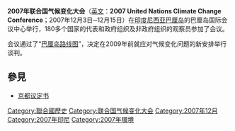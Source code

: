 {{noteTA
|1=zh:巴厘;zh-hans:巴厘;zh-hk:峇里;zh-sg:峇厘;zh-tw:峇里;
|d1=中国大陆：巴厘；台灣：峇里；香港：峇里；新加坡：峇厘
}}
'''2007年联合国气候变化大会'''（[[英文|英文]]：'''2007 United Nations Climate Change Conference'''；2007年12月3日─12月15日）在[[印度尼西亚|印度尼西亚]][[巴厘岛|巴厘岛]]的巴厘岛国际会议中心举行，180多个国家的代表和政府组织及非政府组织的观察员参加了会议。

会议通过了“[[巴厘岛路线图|巴厘岛路线图]]”，决定在2009年前就应对气候变化问题的新安排举行谈判。

== 參見 ==
* [[京都议定书|京都议定书]]

{{联合国气候变化框架公约}}
{{metro-stub}}


[[Category:聯合國歷史|Category:聯合國歷史]]
[[Category:联合国气候变化大会|Category:联合国气候变化大会]]
[[Category:2007年12月|Category:2007年12月]]
[[Category:2007年印尼|Category:2007年印尼]]
[[Category:2007年環境|Category:2007年環境]]
